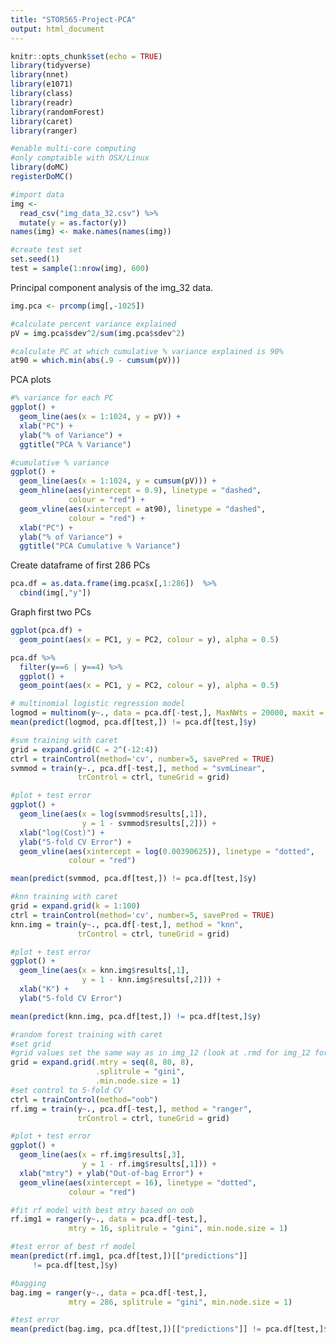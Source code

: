 ```yaml
---
title: "STOR565-Project-PCA"
output: html_document
---
```


```r
knitr::opts_chunk$set(echo = TRUE)
library(tidyverse)
library(nnet)
library(e1071)
library(class)
library(readr)
library(randomForest)
library(caret)
library(ranger)

#enable multi-core computing
#only comptaible with OSX/Linux
library(doMC)
registerDoMC()

#import data
img <- 
  read_csv("img_data_32.csv") %>%
  mutate(y = as.factor(y))
names(img) <- make.names(names(img))

#create test set
set.seed(1)
test = sample(1:nrow(img), 600)
```

Principal component analysis of the img_32 data.
```r
img.pca <- prcomp(img[,-1025])

#calculate percent variance explained
pV = img.pca$sdev^2/sum(img.pca$sdev^2)

#calculate PC at which cumulative % variance explained is 90%
at90 = which.min(abs(.9 - cumsum(pV)))
```


PCA plots
```r
#% variance for each PC
ggplot() + 
  geom_line(aes(x = 1:1024, y = pV)) + 
  xlab("PC") + 
  ylab("% of Variance") +
  ggtitle("PCA % Variance")

#cumulative % variance
ggplot() + 
  geom_line(aes(x = 1:1024, y = cumsum(pV))) + 
  geom_hline(aes(yintercept = 0.9), linetype = "dashed", 
             colour = "red") + 
  geom_vline(aes(xintercept = at90), linetype = "dashed", 
             colour = "red") + 
  xlab("PC") + 
  ylab("% of Variance") +
  ggtitle("PCA Cumulative % Variance")
```

Create dataframe of first 286 PCs
```r
pca.df = as.data.frame(img.pca$x[,1:286])  %>%
  cbind(img[,"y"])
```

Graph first two PCs
```r
ggplot(pca.df) + 
  geom_point(aes(x = PC1, y = PC2, colour = y), alpha = 0.5)
```

```r
pca.df %>%
  filter(y==6 | y==4) %>%
  ggplot() + 
  geom_point(aes(x = PC1, y = PC2, colour = y), alpha = 0.5)
```



```r
# multinomial logistic regression model
logmod = multinom(y~., data = pca.df[-test,], MaxNWts = 20000, maxit = 1000)
mean(predict(logmod, pca.df[test,]) != pca.df[test,]$y)
```


```r
#svm training with caret
grid = expand.grid(C = 2^(-12:4))
ctrl = trainControl(method='cv', number=5, savePred = TRUE)
svmmod = train(y~., pca.df[-test,], method = "svmLinear", 
               trControl = ctrl, tuneGrid = grid)
```

```r
#plot + test error
ggplot() + 
  geom_line(aes(x = log(svmmod$results[,1]), 
                y = 1 - svmmod$results[,2])) + 
  xlab("log(Cost)") + 
  ylab("5-fold CV Error") + 
  geom_vline(aes(xintercept = log(0.00390625)), linetype = "dotted",
             colour = "red")

mean(predict(svmmod, pca.df[test,]) != pca.df[test,]$y)
```



```r
#knn training with caret
grid = expand.grid(k = 1:100)
ctrl = trainControl(method='cv', number=5, savePred = TRUE)
knn.img = train(y~., pca.df[-test,], method = "knn", 
               trControl = ctrl, tuneGrid = grid)
```

```r
#plot + test error
ggplot() +
  geom_line(aes(x = knn.img$results[,1], 
                y = 1 - knn.img$results[,2])) + 
  xlab("K") + 
  ylab("5-fold CV Error")

mean(predict(knn.img, pca.df[test,]) != pca.df[test,]$y)
```


```r
#random forest training with caret
#set grid
#grid values set the same way as in img_12 (look at .rmd for img_12 for specifics).
grid = expand.grid(.mtry = seq(8, 80, 8),
                   .splitrule = "gini", 
                   .min.node.size = 1)
#set control to 5-fold CV
ctrl = trainControl(method="oob")
rf.img = train(y~., pca.df[-test,], method = "ranger", 
               trControl = ctrl, tuneGrid = grid)
```

```r
#plot + test error
ggplot() + 
  geom_line(aes(x = rf.img$results[,3], 
                y = 1 - rf.img$results[,1])) + 
  xlab("mtry") + ylab("Out-of-bag Error") + 
  geom_vline(aes(xintercept = 16), linetype = "dotted", 
             colour = "red")
```

```r
#fit rf model with best mtry based on oob
rf.img1 = ranger(y~., data = pca.df[-test,], 
             mtry = 16, splitrule = "gini", min.node.size = 1)
```

```r
#test error of best rf model
mean(predict(rf.img1, pca.df[test,])[["predictions"]] 
     != pca.df[test,]$y)
```


```r
#bagging
bag.img = ranger(y~., data = pca.df[-test,], 
             mtry = 286, splitrule = "gini", min.node.size = 1)
```

```r
#test error
mean(predict(bag.img, pca.df[test,])[["predictions"]] != pca.df[test,]$y)
```